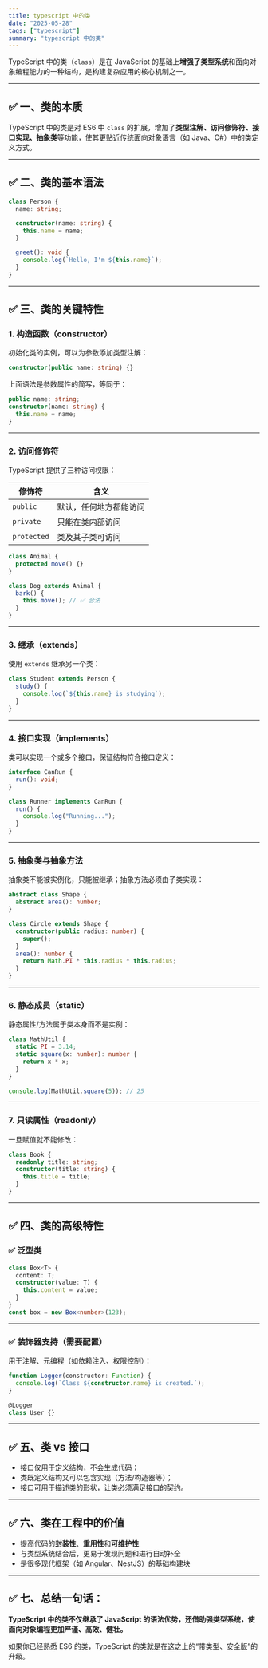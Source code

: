 ```yaml
---
title: typescript 中的类
date: "2025-05-28"
tags: ["typescript"]
summary: "typescript 中的类"
---
```


TypeScript 中的类（`class`）是在 JavaScript 的基础上**增强了类型系统**和面向对象编程能力的一种结构，是构建复杂应用的核心机制之一。

---

## ✅ 一、类的本质

TypeScript 中的类是对 ES6 中 `class` 的扩展，增加了**类型注解、访问修饰符、接口实现、抽象类**等功能，使其更贴近传统面向对象语言（如 Java、C#）中的类定义方式。

---

## ✅ 二、类的基本语法

```ts
class Person {
  name: string;

  constructor(name: string) {
    this.name = name;
  }

  greet(): void {
    console.log(`Hello, I'm ${this.name}`);
  }
}
```

---

## ✅ 三、类的关键特性

### 1. **构造函数（constructor）**

初始化类的实例，可以为参数添加类型注解：

```ts
constructor(public name: string) {}
```

上面语法是参数属性的简写，等同于：

```ts
public name: string;
constructor(name: string) {
  this.name = name;
}
```

---

### 2. **访问修饰符**

TypeScript 提供了三种访问权限：

| 修饰符         | 含义          |
| ----------- | ----------- |
| `public`    | 默认，任何地方都能访问 |
| `private`   | 只能在类内部访问    |
| `protected` | 类及其子类可访问    |

```ts
class Animal {
  protected move() {}
}

class Dog extends Animal {
  bark() {
    this.move(); // ✅ 合法
  }
}
```

---

### 3. **继承（extends）**

使用 `extends` 继承另一个类：

```ts
class Student extends Person {
  study() {
    console.log(`${this.name} is studying`);
  }
}
```

---

### 4. **接口实现（implements）**

类可以实现一个或多个接口，保证结构符合接口定义：

```ts
interface CanRun {
  run(): void;
}

class Runner implements CanRun {
  run() {
    console.log("Running...");
  }
}
```

---

### 5. **抽象类与抽象方法**

抽象类不能被实例化，只能被继承；抽象方法必须由子类实现：

```ts
abstract class Shape {
  abstract area(): number;
}

class Circle extends Shape {
  constructor(public radius: number) {
    super();
  }
  area(): number {
    return Math.PI * this.radius * this.radius;
  }
}
```

---

### 6. **静态成员（static）**

静态属性/方法属于类本身而不是实例：

```ts
class MathUtil {
  static PI = 3.14;
  static square(x: number): number {
    return x * x;
  }
}

console.log(MathUtil.square(5)); // 25
```

---

### 7. **只读属性（readonly）**

一旦赋值就不能修改：

```ts
class Book {
  readonly title: string;
  constructor(title: string) {
    this.title = title;
  }
}
```

---

## ✅ 四、类的高级特性

### ✅ 泛型类

```ts
class Box<T> {
  content: T;
  constructor(value: T) {
    this.content = value;
  }
}
const box = new Box<number>(123);
```

---

### ✅ 装饰器支持（需要配置）

用于注解、元编程（如依赖注入、权限控制）：

```ts
function Logger(constructor: Function) {
  console.log(`Class ${constructor.name} is created.`);
}

@Logger
class User {}
```

---

## ✅ 五、类 vs 接口

* 接口仅用于定义结构，不会生成代码；
* 类既定义结构又可以包含实现（方法/构造器等）；
* 接口可用于描述类的形状，让类必须满足接口的契约。

---

## ✅ 六、类在工程中的价值

* 提高代码的**封装性**、**重用性**和**可维护性**
* 与类型系统结合后，更易于发现问题和进行自动补全
* 是很多现代框架（如 Angular、NestJS）的基础构建块

---

## ✅ 七、总结一句话：

**TypeScript 中的类不仅继承了 JavaScript 的语法优势，还借助强类型系统，使面向对象编程更加严谨、高效、健壮。**

如果你已经熟悉 ES6 的类，TypeScript 的类就是在这之上的“带类型、安全版”的升级。
